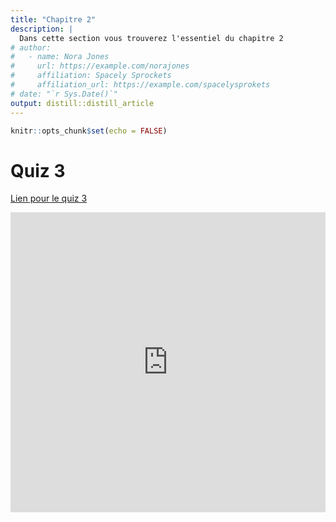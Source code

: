 ```yaml
---
title: "Chapitre 2"
description: |
  Dans cette section vous trouverez l'essentiel du chapitre 2
# author:
#   - name: Nora Jones 
#     url: https://example.com/norajones
#     affiliation: Spacely Sprockets
#     affiliation_url: https://example.com/spacelysprokets
# date: "`r Sys.Date()`"
output: distill::distill_article
---
```


```r
knitr::opts_chunk$set(echo = FALSE)
```
# Quiz 3

<a href="https://forms.office.com/Pages/ResponsePage.aspx?id=TWbW27lO60aZ2FxDuhU8YXtyIxL24E5LgGv3yrGcR75UNEdGTzBZV1ozQjVZWlNaNE1VV1daREc1Ti4u" target="_blank">Lien pour le quiz 3</a>

<iframe width="640px" height="480px" src="https://forms.office.com/Pages/ResponsePage.aspx?id=TWbW27lO60aZ2FxDuhU8YXtyIxL24E5LgGv3yrGcR75UNEdGTzBZV1ozQjVZWlNaNE1VV1daREc1Ti4u&embed=true" frameborder="0" marginwidth="0" marginheight="0" style="border: none; max-width:100%; max-height:100vh" allowfullscreen webkitallowfullscreen mozallowfullscreen msallowfullscreen> </iframe>




